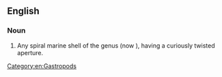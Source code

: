 ==English==
{{rfi|en}}
{{wikipedia}}
{{wikispecies|Persona}}

===Noun===
{{en-noun}}

# {{lb|en|zoology}} Any spiral marine shell of the genus {{taxlink|Persona|genus|noshow=1}} (now {{taxlink|Distorsio|genus|noshow=1}}), having a curiously twisted aperture.

[[Category:en:Gastropods]]